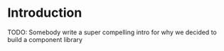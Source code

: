
<Meta title="Introduction" />

# Introduction

TODO: Somebody write a super compelling intro for why we decided to build a component library
